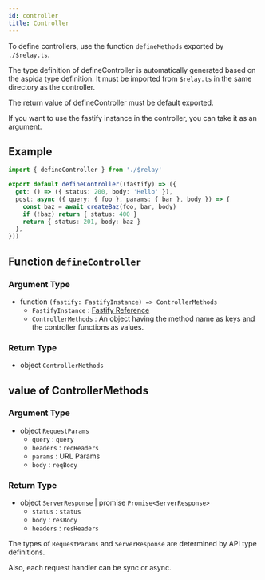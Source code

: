 ```yaml
---
id: controller
title: Controller
---
```


To define controllers, use the function `defineMethods` exported by `./$relay.ts`.

The type definition of defineController is automatically generated based on the aspida type definition. It must be imported from `$relay.ts` in the same directory as the controller.

The return value of defineController must be default exported.

If you want to use the fastify instance in the controller, you can take it as an argument.

## Example

```ts
import { defineController } from './$relay'

export default defineController((fastify) => ({
  get: () => ({ status: 200, body: 'Hello' }),
  post: async ({ query: { foo }, params: { bar }, body }) => {
    const baz = await createBaz(foo, bar, body)
    if (!baz) return { status: 400 }
    return { status: 201, body: baz }
  },
}))
```

## Function `defineController`

### Argument Type

- function `(fastify: FastifyInstance) => ControllerMethods`
  - `FastifyInstance` : [Fastify Reference](https://www.fastify.io/docs/latest/Reference/TypeScript/#fastifyfastifyinstancerawserver-rawrequest-requestgeneric-logger)
  - `ControllerMethods` : An object having the method name as keys and the controller functions as values.

### Return Type

- object `ControllerMethods`

## value of ControllerMethods

### Argument Type

- object `RequestParams`
  - `query` : `query`
  - `headers` : `reqHeaders`
  - `params` : URL Params
  - `body` : `reqBody`

### Return Type

- object `ServerResponse` | promise `Promise<ServerResponse>`
  - `status` : `status`
  - `body` : `resBody`
  - `headers` : `resHeaders`

The types of `RequestParams` and `ServerResponse` are determined by API type definitions.

Also, each request handler can be sync or async.
